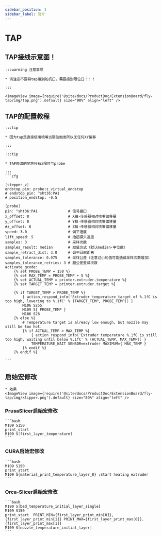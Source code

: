 ```yaml
---
sidebar_position: 1
sidebar_label: 简介
---
```




# TAP

## TAP接线示意图！

    :::warning 注意事项

    * 请注意不要将tap接到舵机口，需要接到限位口！！！

    :::

    <ImageView image={require('@site/docs/ProductDoc/ExtensionBoard/fly-tap/img/tap.png').default} size="90%" align="left" />


## TAP的配置教程


    :::tip

    * 因为tap是直接使用喷嘴当限位触发所以无任何XY偏移

    :::

    :::tip

    * TAP修改的地方只有z限位与probe

    :::
    ```cfg

    [stepper_z]
    endstop_pin: probe:z_virtual_endstop
    # endstop_pin: ^sht36:PA1  
    # position_endstop: -0.5        

    [probe]
    pin: ^sht36:PA1              # 信号接口
    x_offset: 0                  # X轴-传感器相对喷嘴偏移量
    y_offset: 0                  # Y轴-传感器相对喷嘴偏移量
    #z_offset: 0                 # Z轴-传感器相对喷嘴偏移量
    speed: 3.0                   # 调平速度
    lift_speed: 5                # 抬起探头速度
    samples: 3                   # 采样次数
    samples_result: median       # 取值方式（默认median-中位数）
    sample_retract_dist: 3.0     # 调平回缩距离
    samples_tolerance: 0.075     # 采样公差（注意过小的值可能造成采样次数增加）
    samples_tolerance_retries: 3 # 超公差重试次数
    activate_gcode:
        {% set PROBE_TEMP = 150 %}
        {% set MAX_TEMP = PROBE_TEMP + 5 %}
        {% set ACTUAL_TEMP = printer.extruder.temperature %}
        {% set TARGET_TEMP = printer.extruder.target %}

        {% if TARGET_TEMP > PROBE_TEMP %}
            { action_respond_info('Extruder temperature target of %.1fC is too high, lowering to %.1fC' % (TARGET_TEMP, PROBE_TEMP)) }
            M106 S255
            M109 S{ PROBE_TEMP }
            M106 S26
        {% else %}
            # Temperature target is already low enough, but nozzle may still be too hot.
            {% if ACTUAL_TEMP > MAX_TEMP %}
                { action_respond_info('Extruder temperature %.1fC is still too high, waiting until below %.1fC' % (ACTUAL_TEMP, MAX_TEMP)) }
                TEMPERATURE_WAIT SENSOR=extruder MAXIMUM={ MAX_TEMP }
            {% endif %}
        {% endif %}

    ```

## 启始宏修改
    * 效果
    <ImageView image={require('@site/docs/ProductDoc/ExtensionBoard/fly-tap/img/klipper.png').default} size="80%" align="left" />

### PrusaSlicer启始宏修改 

    ```bash
    M109 S150
    print_start
    M109 S[first_layer_temperature]
    ```

### CURA启始宏修改

    ```bash
    M109 S150
    print_start
    M109 S{material_print_temperature_layer_0} ;Start heating extruder
    ```

### Orca-Slicer启始宏修改

    ```bash
    M190 S[bed_temperature_initial_layer_single]
    M109 S150
    print_start  PRINT_MIN={first_layer_print_min[0]},{first_layer_print_min[1]} PRINT_MAX={first_layer_print_max[0]},{first_layer_print_max[1]}
    M109 S[nozzle_temperature_initial_layer]
    ```

